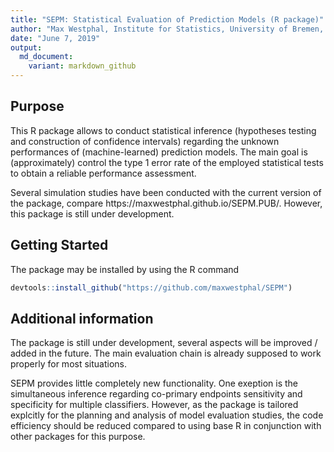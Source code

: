 ```yaml
---
title: "SEPM: Statistical Evaluation of Prediction Models (R package)"
author: "Max Westphal, Institute for Statistics, University of Bremen, Germany (mwestphal@uni-bremen.de)"
date: "June 7, 2019"
output: 
  md_document:
    variant: markdown_github
---
```


## Purpose

This R package allows to conduct statistical inference (hypotheses testing and 
construction of confidence intervals) regarding the unknown performances of (machine-learned)
prediction models. The main goal is (approximately) control the type 1 error rate of the employed
statistical tests to obtain a reliable performance assessment.

Several simulation studies have been conducted with the current version of the package, compare https://maxwestphal.github.io/SEPM.PUB/. 
However, this package is still under development.

## Getting Started

The package may be installed by using the R command

```r
devtools::install_github("https://github.com/maxwestphal/SEPM")
```


## Additional information

The package is still under development, several aspects will be improved / added in the future.
The main evaluation chain is already supposed to work properly for most situations.

SEPM provides little completely new functionality. One exeption is the simultaneous inference regarding co-primary endpoints sensitivity and specificity for multiple classifiers. However, as the package is tailored explcitly for the planning and analysis of model evaluation studies, the code efficiency should be reduced compared to using base R in conjunction with other packages for this purpose.








